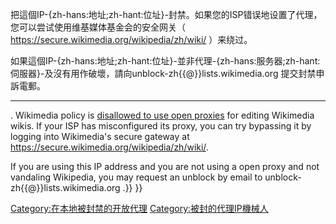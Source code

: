 {{mbox
| type = delete
| image = [[File:Banned proxys.svg|50px]]<br/>[[File:Noia 64 apps proxy.svg|50px]]
| text = <div style="text-align:center;">'''此IP-{zh-hans:地址;zh-hant:位址}-被公用代理-{zh-hans:服务器;zh-hant:伺服器}-使用 / This IP Address belongs to an open proxy'''</div>

此IP-{zh-hans:地址;zh-hant:位址}-已被确认為代理-{zh-hans:服务器;zh-hant:伺服器}-或是僵屍電腦所使用之IP-{zh-hans:地址;zh-hant:位址}-並與近日維基媒體網站之[[WP:BOTVAND|'''機械人破壞''']]有關。為了防止破壞，维基媒体[[m:No open proxies/zh-hans|禁止使用开放代理]]並已由{{#ifexpr:{{{bot|0}}}=1|管理員|反破壞機械人}}把這個IP-{zh-hans:地址;zh-hant:位址}-封禁。如果您的ISP错误地设置了代理，您可以尝试使用维基媒体基金会的安全网关（ https://secure.wikimedia.org/wikipedia/zh/wiki/ ）来绕过。

如果這個IP-{zh-hans:地址;zh-hant:位址}-並非代理-{zh-hans:服务器;zh-hant:伺服器}-及沒有用作破壞，請向unblock-zh{{@}}lists.wikimedia.org 提交封禁申訴電郵。
----
{{lang|en|This IP address has been blocked because it is believed them to be open proxies or zombie computer and it is related to the [[WP:BOTVAND|bot vandal]] in Wikimedia wikis. To prevent abuse, these proxies has been blocked from editing Wikipedia by our {{#ifexpr:{{{bot|0}}}=1|sysop|anti-vandal robot}}. Wikimedia policy is [[m:No open proxies|disallowed to use open proxies]] for editing Wikimedia wikis. If your ISP has misconfigured its proxy, you can try bypassing it by logging into Wikimedia's secure gateway at https://secure.wikimedia.org/wikipedia/zh/wiki/. 

If you are using this IP address and you are not using a open proxy and not vandaling Wikipedia, you may request an unblock by email to unblock-zh{{@}}lists.wikimedia.org .}}
}}
<noinclude>{{template doc}}</noinclude><includeonly>[[Category:在本地被封禁的开放代理]][[Category:被封的代理IP機械人]]</includeonly>